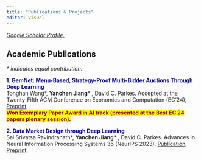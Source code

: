 ```yaml
---
title: "Publications & Projects"
editor: visual
---
```


[*Google Scholar Profile.*](https://scholar.google.com/citations?user=ULefWRkAAAAJ&hl=en)

## Academic Publications

*\* indicates equal contribution.*

**<span style="color:darkblue">1. GemNet: Menu-Based, Strategy-Proof Multi-Bidder Auctions Through Deep Learning</span>** <br>
Tonghan Wang\*, **Yanchen Jiang\* **, David C. Parkes. Accepted at the Twenty-Fifth ACM Conference on Economics and Computation (EC'24), [Preprint ](https://arxiv.org/abs/2406.07428). <br> **<span style="color:darkred;background-color: yellow"> Won Exemplary Paper Award in AI track (presented at the Best EC 24 papers plenary session). </span>**

**<span style="color:darkblue">2. Data Market Design through Deep Learning</span>** <br>
Sai Srivatsa Ravindranath\*, **Yanchen Jiang\* **, David C. Parkes. Advances in Neural Information Processing Systems 36 (NeurIPS 2023). [Publication](https://proceedings.neurips.cc/paper_files/paper/2023/hash/1577ea3eaf8dacb99f64e4496c3ecddf-Abstract-Conference.html),  [Preprint ](https://arxiv.org/abs/2310.20096).